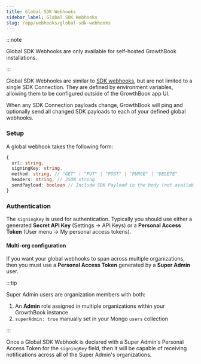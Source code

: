 ```yaml
---
title: Global SDK Webhooks
sidebar_label: Global SDK Webhooks
slug: /app/webhooks/global-sdk-webhooks
---
```


:::note

Global SDK Webhooks are only available for self-hosted GrowthBook installations.

:::

Global SDK Webhooks are similar to [SDK webhooks](/app/webhooks/sdk-webhooks), but are not limited to a single SDK Connection. They are defined by environment variables, allowing them to be configured outside of the GrowthBook app UI.

When any SDK Connection payloads change, GrowthBook will ping and optionally send all changed SDK payloads to each of your defined global webhooks.

### Setup

A global webhook takes the following form:

```typescript
{
  url: string,
  signingKey: string,
  method: string, // "GET" | "PUT" | "POST" | "PURGE" | "DELETE"
  headers: string, // JSON string
  sendPayload: boolean // Include SDK Payload in the body (not available for GET)
}
```

### Authentication

The `signingKey` is used for authentication. Typically you should use either a generated **Secret API Key** (Settings → API Keys) or a **Personal Access Token** (User menu → My personal access tokens).

#### Multi-org configuration

If you want your global webhooks to span across multiple organizations, then you must use a **Personal Access Token** generated by a **Super Admin** user.

:::tip

Super Admin users are organization members with both:

1. An **Admin** role assigned in multiple organizations within your GrowthBook instance
2. `superAdmin: true` manually set in your Mongo `users` collection

:::

Once a Global SDK Webhook is declared with a Super Admin's Personal Access Token for the `signingKey` field, then it will be capable of receiving notifications across all of the Super Admin's organizations.
